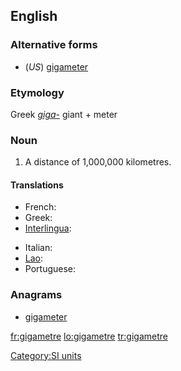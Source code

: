 ==English==

===Alternative forms===
* (''US'') [[gigameter]]

===Etymology===
Greek ''[[giga-]]'' giant + meter

===Noun===
{{en-noun}}

# {{chiefly|International|British|Canada}} A distance of 1,000,000 kilometres.

====Translations====
{{trans-top|a distance of 1,000,000 kilometres}}
* French: {{t|fr|gigamètre|m}}
* Greek: {{t-|el|gigametro}}
* [[Interlingua]]: {{t|ia|gigametro}}
{{trans-mid}}
* Italian: {{t|it|gigametro|m}}
* [[Lao]]: {{t|lo|ກິກາແມັດ|sc=Laoo}}
* Portuguese: {{t-|pt|gigametro}}
{{trans-bottom}}

===Anagrams===
* [[gigameter#English|gigameter]]

[[Category:SI units]]

[[fr:gigametre]]
[[lo:gigametre]]
[[tr:gigametre]]